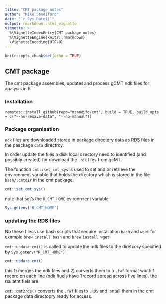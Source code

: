 ```yaml
---
title: "CMT package notes"
author: "Mike Sandiford"
date: "`r Sys.Date()`"
output: rmarkdown::html_vignette
vignette: >
  %\VignetteIndexEntry{CMT package notes}
  %\VignetteEngine{knitr::rmarkdown}
  \VignetteEncoding{UTF-8}
---
```

```r

knitr::opts_chunk$set(echo = TRUE)
```

## CMT package

The cmt package  assembles, updates and process gCMT ndk files for analysis in R

### Installation

`remotes::install_github(repo="msandifo/cmt", build = TRUE, build_opts = c("--no-resave-data", "--no-manual"))`

### Package organisation

`ndk` files are downloaded  stored in package directory data as RDS files in the paackage `data` directroy.

In order update the files a disk local directory need to identified (and possibly created) for download the `.ndk` files from gcMT.

The  function `cmt::set_cmt_sys` is used to set and or retrieve the environment variable that holds the directory which is stored in the file `bash/.cmtdir` in the cmt package.


```r
cmt::set_cmt_sys()
```

note that set's the `R_CMT_HOME` evironrment variable 
```r
Sys.getenv("R_CMT_HOME")
```

### updating the RDS files

Nb these filess use bash scripts that eequire installation `bash` and `wget` for example 
`brew install bash` and `brew install wget`

`cmt::update_cmt()` is called to update the  ndk files to the diretcory specified by `Sys.getenv("R_CMT_HOME")` 
```r
cmt::update_cmt()
```

this 1) merges the ndk files and 2) converts them to a `.fwf` format wiuth 1 record on each line (ndk fiuels have 1 record spread across five lines). the rsulatnt fiels are 

`cmt::cmt2rds()` converts the `.fwf` files to `.RDS`  and isntall them in the cmt package data directopry ready for access.



<!-- ## Including Plots -->

<!-- You can also embed plots, for example: -->

<!-- ```{r pressure, echo=FALSE} -->
<!-- plot(pressure) -->
<!-- ``` -->

<!-- Note that the `echo = FALSE` parameter was added to the code chunk to prevent printing of the R code that generated the plot. -->
